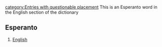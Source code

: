 [[category:Entries with questionable placement ]]
This is an Esperanto word in the English section of the dictionary
==Esperanto==

# [[English]]